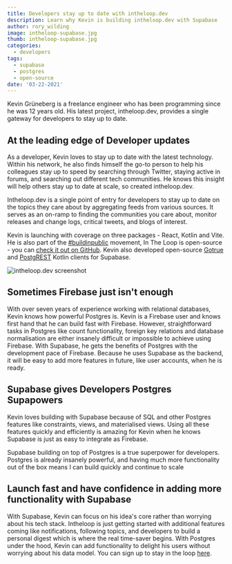 ```yaml
---
title: Developers stay up to date with intheloop.dev
description: Learn why Kevin is building intheloop.dev with Supabase
author: rory_wilding
image: intheloop-supabase.jpg
thumb: intheloop-supabase.jpg
categories:
  - developers
tags:
  - supabase
  - postgres
  - open-source
date: '03-22-2021'
---
```


Kevin Grüneberg is a freelance engineer who has been programming since he was 12 years old. His latest project, intheloop.dev, provides a single gateway for developers to stay up to date.

## At the leading edge of Developer updates

As a developer, Kevin loves to stay up to date with the latest technology. Within his network, he also finds himself the go-to person to help his colleagues stay up to speed by searching through Twitter, staying active in forums, and searching out different tech communities. He knows this insight will help others stay up to date at scale, so created intheloop.dev.

Intheloop.dev is a single point of entry for developers to stay up to date on the topics they care about by aggregating feeds from various sources. It serves as an on-ramp to finding the communities you care about, monitor releases and change logs, critical tweets, and blogs of interest.

Kevin is launching with coverage on three packages - React, Kotlin and Vite. He is also part of the [#buildinpublic](https://twitter.com/search?q=%23buildinpublic&src=typed_query) movement, In The Loop is open-source - you can [check it out on GitHub](https://github.com/kevcodez/intheloop). Kevin also developed open-source [Gotrue](https://github.com/supabase/gotrue-kt) and [PostgREST](https://github.com/supabase/postgrest-kt) Kotlin clients for Supabase.

![intheloop.dev screenshot](/images/blog/intheloop-screenshot.jpg)

## Sometimes Firebase just isn't enough

With over seven years of experience working with relational databases, Kevin knows how powerful Postgres is. Kevin is a Firebase user and knows first hand that he can build fast with Firebase. However, straightforward tasks in Postgres like count functionality, foreign key relations and database normalisation are either insanely difficult or impossible to achieve using Firebase. With Supabase, he gets the benefits of Postgres with the development pace of Firebase. Because he uses Supabase as the backend, it will be easy to add more features in future, like user accounts, when he is ready.

## Supabase gives Developers Postgres Supapowers

Kevin loves building with Supabase because of SQL and other Postgres features like constraints, views, and materialised views. Using all these features quickly and efficiently is amazing for Kevin when he knows Supabase is just as easy to integrate as Firebase.

<Quote img="intheloop-kevin.png" caption="Kevin Grüneberg  - Creator of intheloop.dev">
  Supabase building on top of Postgres is a true superpower for developers. Postgres is already
  insanely powerful, and having much more functionality out of the box means I can build quickly and
  continue to scale
</Quote>

## Launch fast and have confidence in adding more functionality with Supabase

With Supabase, Kevin can focus on his idea's core rather than worrying about his tech stack. Intheloop is just getting started with additional features coming like notifications, following topics, and developers to build a personal digest which is where the real time-saver begins. With Postgres under the hood, Kevin can add functionality to delight his users without worrying about his data model. You can sign up to stay in the loop [here](https://intheloop.dev/).
